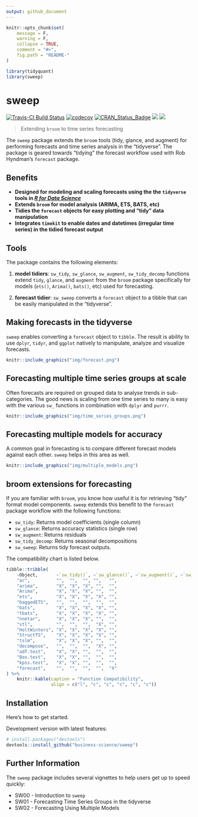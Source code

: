 ```yaml
---
output: github_document
---
```


<!-- README.md is generated from README.Rmd. Please edit that file -->

```r
knitr::opts_chunk$set(
    message = F, 
    warning = F,
    collapse = TRUE,
    comment = "#>",
    fig.path = "README-"
)
```

```r
library(tidyquant)
library(sweep)
```


# sweep

[![Travis-CI Build Status](https://travis-ci.org/business-science/sweep.svg?branch=master)](https://travis-ci.org/business-science/sweep.svg?branch=master)
[![codecov](https://codecov.io/gh/business-science/sweep/branch/master/graph/badge.svg)](https://codecov.io/gh/business-science/sweep)
[![CRAN_Status_Badge](http://www.r-pkg.org/badges/version/sweep)](https://cran.r-project.org/package=sweep)
![](http://cranlogs.r-pkg.org/badges/sweep?color=brightgreen)
![](http://cranlogs.r-pkg.org/badges/grand-total/sweep?color=brightgreen)

> Extending `broom` to time series forecasting

The `sweep` package extends the `broom` tools (tidy, glance, and augment) for performing forecasts and time series analysis in the "tidyverse". The package is geared towards "tidying" the forecast workflow used with Rob Hyndman's `forecast` package. 

## Benefits

* __Designed for modeling and scaling forecasts using the the `tidyverse` tools in [_R for Data Science_](http://r4ds.had.co.nz/)__
* __Extends `broom` for model analysis (ARIMA, ETS, BATS, etc)__
* __Tidies the `forecast` objects for easy plotting and "tidy" data manipulation__
* __Integrates `timekit` to enable dates and datetimes (irregular time series) in the tidied forecast output__


## Tools

The package contains the following elements:

1. __model tidiers__: `sw_tidy`, `sw_glance`, `sw_augment`, `sw_tidy_decomp` functions extend `tidy`, `glance`, and `augment` from the `broom` package specifically for models (`ets()`, `Arima()`, `bats()`, etc) used for forecasting. 

2. __forecast tidier__: `sw_sweep` converts a `forecast` object to a tibble that can be easily manipulated in the "tidyverse".


## Making forecasts in the tidyverse

`sweep` enables converting a `forecast` object to `tibble`. The result is ability to use `dplyr`, `tidyr`, and `ggplot` natively to manipulate, analyze and visualize forecasts.

```r
knitr::include_graphics("img/forecast.png")
```

## Forecasting multiple time series groups at scale

Often forecasts are required on grouped data to analyse trends in sub-categories. The good news is scaling from one time series to many is easy with the various `sw_` functions in combination with `dplyr` and `purrr`.

```r
knitr::include_graphics("img/time_series_groups.png")
```

## Forecasting multiple models for accuracy

A common goal in forecasting is to compare different forecast models against each other. `sweep` helps in this area as well.

```r
knitr::include_graphics("img/multiple_models.png")
```

## broom extensions for forecasting

If you are familiar with `broom`, you know how useful it is for retrieving "tidy" format model components. `sweep` extends this benefit to the `forecast` package workflow with the following functions:

* `sw_tidy`: Returns model coefficients (single column)
* `sw_glance`: Returns accuracy statistics (single row) 
* `sw_augment`: Returns residuals 
* `sw_tidy_decomp`: Returns seasonal decompositions
* `sw_sweep`: Returns tidy forecast outputs. 

The compatibility chart is listed below.

```r
tibble::tribble(
    ~Object,       ~`sw_tidy()`, ~`sw_glance()`, ~`sw_augment()`, ~`sw_tidy_decomp()`, ~`sw_sweep()`,
    "ar",          "",  "",  "", "",   "",
    "arima",       "X", "X", "X", "",  "",
    "Arima",       "X", "X", "X", "",  "",
    "ets",         "X", "X", "X", "X", "",
    "baggedETS",   "",  "",  "",  "",  "",
    "bats",        "X", "X", "X", "X", "",
    "tbats",       "X", "X", "X", "X", "",
    "nnetar",      "X", "X", "X", "",  "",
    "stl",         "",  "",  "",  "X", "",
    "HoltWinters", "X", "X", "X", "X", "",
    "StructTS",    "X", "X", "X", "X", "",
    "tslm",        "X", "X", "X", "",  "",
    "decompose",   "",  "",  "",  "X", "",
    "adf.test",    "X", "X", "",  "",  "",
    "Box.test",    "X", "X", "",  "",  "",
    "kpss.test",   "X", "X", "",  "",  "",
    "forecast",    "",  "",  "",  "",  "X"
) %>%
    knitr::kable(caption = "Function Compatibility",
                 align = c("l", "c", "c", "c", "c", "c"))
```


## Installation

Here's how to get started.

Development version with latest features:

``` r
# install.packages("devtools")
devtools::install_github("business-science/sweep")
```

<!-- CRAN approved version: -->

<!-- ```{r, eval = FALSE} -->
<!-- install.packages("sweep") -->
<!-- ``` -->



## Further Information

The `sweep` package includes several vignettes to help users get up to speed quickly:

* SW00 - Introduction to `sweep`
* SW01 - Forecasting Time Series Groups in the tidyverse
* SW02 - Forecasting Using Multiple Models

<!-- See the [`tidyquant` vignettes](https://cran.r-project.org/package=tidyquant) for further details on the package. -->
